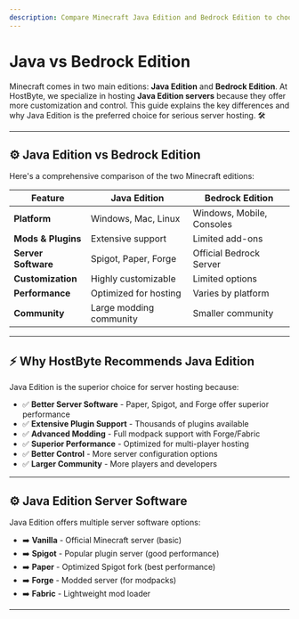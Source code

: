 ```yaml
---
description: Compare Minecraft Java Edition and Bedrock Edition to choose the best for your server.
---
```


# Java vs Bedrock Edition

Minecraft comes in two main editions: **Java Edition** and **Bedrock Edition**. At HostByte, we specialize in hosting **Java Edition servers** because they offer more customization and control. This guide explains the key differences and why Java Edition is the preferred choice for serious server hosting. 🛠️

---

## ⚙️ Java Edition vs Bedrock Edition

Here's a comprehensive comparison of the two Minecraft editions:

| **Feature**         | **Java Edition**        | **Bedrock Edition**       |
| ------------------- | ----------------------- | ------------------------- |
| **Platform**        | Windows, Mac, Linux     | Windows, Mobile, Consoles |
| **Mods & Plugins**  | Extensive support       | Limited add-ons           |
| **Server Software** | Spigot, Paper, Forge    | Official Bedrock Server   |
| **Customization**   | Highly customizable     | Limited options           |
| **Performance**     | Optimized for hosting   | Varies by platform        |
| **Community**       | Large modding community | Smaller community         |

---

## ⚡ Why HostByte Recommends Java Edition

Java Edition is the superior choice for server hosting because:

- ✅ **Better Server Software** - Paper, Spigot, and Forge offer superior performance
- ✅ **Extensive Plugin Support** - Thousands of plugins available
- ✅ **Advanced Modding** - Full modpack support with Forge/Fabric
- ✅ **Superior Performance** - Optimized for multi-player hosting
- ✅ **Better Control** - More server configuration options
- ✅ **Larger Community** - More players and developers

---

## ⚙️ Java Edition Server Software

Java Edition offers multiple server software options:

- ➡️ **Vanilla** - Official Minecraft server (basic)
- ➡️ **Spigot** - Popular plugin server (good performance)
- ➡️ **Paper** - Optimized Spigot fork (best performance)
- ➡️ **Forge** - Modded server (for modpacks)
- ➡️ **Fabric** - Lightweight mod loader

---